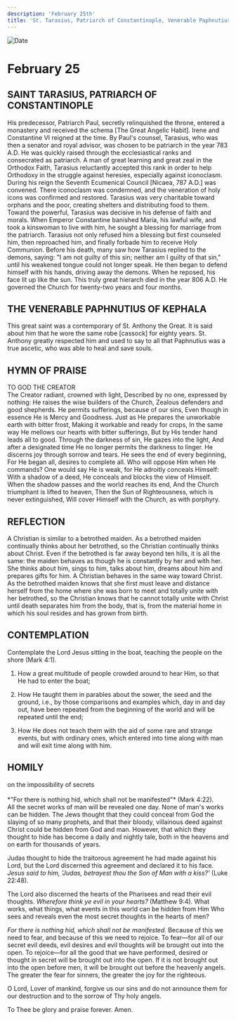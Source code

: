 ```yaml
---
description: 'February 25th'
title: 'St. Tarasius, Patriarch of Constantinople, Venerable Paphnutius of Kephala'
---
```


<CustomPaginator />
<RunningHead />

<Image src="/title-imprint.png" height={68} width={50} alt="Date" className="title-imprint"/>

# <div id="date">February <Image className="four-dot" src="/four-dot.png" height={15} width={15} alt="" />25</div>

## SAINT TARASIUS, PATRIARCH OF CONSTANTINOPLE

His predecessor, Patriarch Paul, secretly relinquished the throne, entered a monastery and received the schema [The Great Angelic Habit]. Irene and Constantine VI reigned at the time. By Paul's counsel, Tarasius, who was then a senator and royal advisor, was chosen to be patriarch in the year 783 A.D. He was quickly raised through the ecclesiastical ranks and consecrated as patriarch. A man of great learning and great zeal in the Orthodox Faith, Tarasius reluctantly accepted this rank in order to help Orthodoxy in the struggle against heresies, especially against iconoclasm. During his reign the Seventh Ecumenical Council [Nicaea, 787 A.D.] was convened. There iconoclasm was condemned, and the veneration of holy icons was confirmed and restored. Tarasius was very charitable toward orphans and the poor, creating shelters and distributing food to them. Toward the powerful, Tarasius was decisive in his defense of faith and morals. When Emperor Constantine banished Maria, his lawful wife, and took a kinswoman to live with him, he sought a blessing for marriage from the patriarch. Tarasius not only refused him a blessing but first counseled him, then reproached him, and finally forbade him to receive Holy Communion. Before his death, many saw how Tarasius replied to the demons, saying: "I am not guilty of this sin; neither am I guilty of that sin," until his weakened tongue could not longer speak. He then began to defend himself with his hands, driving away the demons. When he reposed, his face lit up like the sun. This truly great hierarch died in the year 806 A.D. He governed the Church for twenty-two years and four months.

## THE VENERABLE PAPHNUTIUS OF KEPHALA

This great saint was a contemporary of St. Anthony the Great. It is said about him that he wore the same robe [cassock] for eighty years. St. Anthony greatly respected him and used to say to all that Paphnutius was a true ascetic, who was able to heal and save souls.


## HYMN OF PRAISE
<div style={{textAlign:'center', color:'crimson', fontWeight:'bold'}}>
TO GOD THE CREATOR
</div>
The Creator radiant, crowned with light,  
Described by no one, expressed by nothing:  
He raises the wise builders of the Church,  
Zealous defenders and good shepherds.  
He permits sufferings, because of our sins,  
Even though in essence He is Mercy and Goodness.  
Just as He prepares the unworkable earth with bitter frost,  
Making it workable and ready for crops,  
In the same way He mellows our hearts with bitter sufferings,  
But by His tender hand leads all to good.  
Through the darkness of sin, He gazes into the light,  
And after a designated time He no longer permits the darkness to linger.  
He discerns joy through sorrow and tears.  
He sees the end of every beginning,  
For He began all, desires to complete all.  
Who will oppose Him when He commands?  
One would say He is weak, for He adroitly conceals Himself:  
With a shadow of a deed, He conceals and blocks the view of Himself.  
When the shadow passes and the world reaches its end,  
And the Church triumphant is lifted to heaven,  
Then the Sun of Righteousness, which is never extinguished,  
Will cover Himself with the Church, as with porphyry.  


## REFLECTION

A Christian is similar to a betrothed maiden. As a betrothed maiden continually thinks about her betrothed, so the Christian continually thinks about Christ. Even if the betrothed is far away beyond ten hills, it is all the same: the maiden behaves as though he is constantly by her and with her. She thinks about him, sings to him, talks about him, dreams about him and prepares gifts for him. A Christian behaves in the same way toward Christ. As the betrothed maiden knows that she first must leave and distance herself from the home where she was born to meet and totally unite with her betrothed, so the Christian knows that he cannot totally unite with Christ until death separates him from the body, that is, from the material home in which his soul resides and has grown from birth.


## CONTEMPLATION

Contemplate the Lord Jesus sitting in the boat, teaching the people on the shore (Mark 4:1).

1. How a great multitude of people crowded around to hear Him, so that He had to enter the boat;

2. How He taught them in parables about the sower, the seed and the ground, i.e., by those comparisons and examples which, day in and day out, have been repeated from the beginning of the world and will be repeated until the end;

3. How He does not teach them with the aid of some rare and strange events, but with ordinary ones, which entered into time along with man and will exit time along with him.


## HOMILY
<div style={{textAlign:'center', color:'crimson', fontWeight:'bold'}}>
on the impossibility of secrets
</div><br />
<div style={{textAlign:'right'}}>
*"For there is nothing hid, which shall not be manifested"* (Mark 4:22).
</div>
All the secret works of man will be revealed one day. None of man's works can be hidden. The Jews thought that they could conceal from God the slaying of so many prophets, and that their bloody, villainous deed against Christ could be hidden from God and man. However, that which they thought to hide has become a daily and nightly tale, both in the heavens and on earth for thousands of years.

Judas thought to hide the traitorous agreement he had made against his Lord, but the Lord discerned this agreement and declared it to his face. *Jesus said to him, 'Judas, betrayest thou the Son of Man with a kiss?'* (Luke 22:48).

The Lord also discerned the hearts of the Pharisees and read their evil thoughts. *Wherefore think ye evil in your hearts?* (Matthew 9:4). What works, what things, what events in this world can be hidden from Him Who sees and reveals even the most secret thoughts in the hearts of men?

*For there is nothing hid, which shall not be manifested.* Because of this we need to fear, and because of this we need to rejoice. To fear—for all of our secret evil deeds, evil desires and evil thoughts will be brought out into the open. To rejoice—for all the good that we have performed, desired or thought in secret will be brought out into the open. If it is not brought out into the open before men, it will be brought out before the heavenly angels. The greater the fear for sinners, the greater the joy for the righteous.

O Lord, Lover of mankind, forgive us our sins and do not announce them for our destruction and to the sorrow of Thy holy angels.

To Thee be glory and praise forever. Amen.